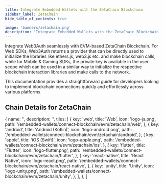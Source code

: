 ```yaml
---
title: Integrate Embedded Wallets with the ZetaChain Blockchain
sidebar_label: ZetaChain
hide_table_of_contents: true

image: 'banners/zetachain.png'
description: 'Integrate Embedded Wallets with the ZetaChain Blockchain | Embedded Wallets'
---
```



<SEO
  title="Integrate Embedded Wallets with the ZetaChain Blockchain"
  description="Integrate Embedded Wallets with the ZetaChain Blockchain | Embedded Wallets"
  image="https://web3auth.io/docs/banners/zetachain.png"
  slug="/embedded-wallets/connect-blockchain/evm/zetachain"
/>

Integrate Web3Auth seamlessly with EVM-based ZetaChain Blockchain. For Web SDKs, Web3Auth returns a provider that can be directly used to initialize the libraries like ethers.js, web3.js etc. and make blockchain calls, while for Mobile & Gaming SDKs, the private key is available in the user scope which can be used in a similar way to initialize the respective blockchain interaction libraries and make calls to the network.

This documentation provides a straightforward guide for developers looking to implement blockchain connections quickly and effortlessly across various platforms.

## Chain Details for ZetaChain

<ChainDetailsZetaChain />

  {
    name: '',
    description: '',
    tiles: [
      {
        key: 'web',
        title: 'Web',
        icon: 'logo-js.png',
        path: '/embedded-wallets/connect-blockchain/evm/zetachain/web',
      },
      {
        key: 'android',
        title: 'Android (Kotlin)',
        icon: 'logo-android.png',
        path: '/embedded-wallets/connect-blockchain/evm/zetachain/android',
      },
      {
        key: 'apple',
        title: 'iOS (Swift)',
        icon: 'logo-apple.png',
        path: '/embedded-wallets/connect-blockchain/evm/zetachain/ios',
      },
      {
        key: 'flutter',
        title: 'Flutter',
        icon: 'logo-flutter.png',
        path: '/embedded-wallets/connect-blockchain/evm/zetachain/flutter',
      },
      {
        key: 'react-native',
        title: 'React Native',
        icon: 'logo-react.png',
        path: '/embedded-wallets/connect-blockchain/evm/zetachain/react-native',
      },
      {
        key: 'unity',
        title: 'Unity',
        icon: 'logo-unity.png',
        path: '/embedded-wallets/connect-blockchain/evm/zetachain/unity',
      },
    ],
  },
]

<Tiles tileGroups={ZetaChain} />
